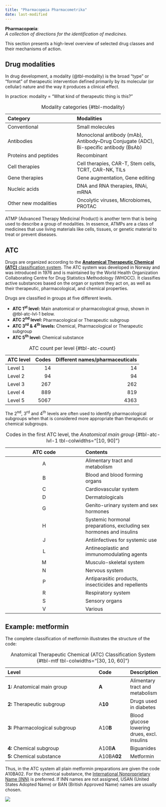 ```yaml
---
title: "Pharmacopœia Pharmacometrika"
date: last-modified
---
```


**Pharmacopœia**:  
*A collection of directions for the identification of medicines.*

This section presents a high-level overview of selected drug classes and their mechanisms of action.

## Drug modalities

In drug development, a modality (@tbl-modality) is the broad "type" or "format" of therapeutic intervention defined primarily by its molecular (or cellular) nature and the way it produces a clinical effect.

In practice: modality = "What kind of therapeutic thing is this?"

| Category | Modalities |
| :------- | :--------- |
| Conventional | Small molecules |
| Antibodies | Monoclonal antibody (mAb), Antibody–Drug Conjugate (ADC), Bi-specific antibody (BsAb) |
| Proteins and peptides | Recombinant |
| Cell therapies | Cell therapies, CAR-T, Stem cells, TCRT, CAR-NK, TILs |
| Gene therapies | Gene augmentation, Gene editing |
| Nucleic acids | DNA and RNA therapies, RNAi, mRNA |
| Other new modalities | Oncolytic viruses, Microbiomes, PROTAC |

: Modality categories {#tbl-modality}

ATMP (Advanced Therapy Medicinal Product) is another term that is being used to describe a group of modalities.
In essence, ATMPs are a class of medicines that use living materials like cells, tissues, or genetic material to treat or prevent diseases. 

## ATC

Drugs are organized according to the [**Anatomical Therapeutic Chemical (ATC)** classification system](https://atcddd.fhi.no/atc_ddd_index/).
The ATC system was developed in Norway and was introduced in 1976 and is maintained by the World Health Organization Collaborating Centre for Drug Statistics Methodology (WHOCC).
It classifies active substances based on the organ or system they act on, as well as their therapeutic, pharmacological, and chemical properties.

Drugs are classified in groups at five different levels.

* **ATC 1^st^ level:** Main anatomical or pharmacological group, shown in @tbl-atc-lvl-1 below.
* **ATC 2^nd^ level:** Pharmacological or Therapeutic subgroup
* **ATC 3^rd^ & 4^th^ levels:** Chemical, Pharmacological or Therapeutic subgroup
* **ATC 5^th^ level:** Chemical substance

| ATC level | Codes | Different names/pharmaceuticals |
| :--- | ---: | ---: |
| Level 1 | 14 | 14 |
| Level 2 | 94 | 94 |
| Level 3 | 267 | 262 |
| Level 4 | 889 | 819 |
| Level 5 | 5067 | 4363 |

: ATC count per level {#tbl-atc-count}

The 2^nd^, 3^rd^ and 4^th^ levels are often used to identify pharmacological subgroups when that is considered more appropriate than therapeutic or chemical subgroups.

| ATC code | Contents |
| :------: | :------- |
| A | Alimentary tract and metabolism |
| B | Blood and blood forming organs |
| C | Cardiovascular system |
| D | Dermatologicals |
| G | Genito-urinary system and sex hormones |
| H | Systemic hormonal preparations, excluding sex hormones and insulins |
| J | Antiinfectives for systemic use |
| L | Antineoplastic and immunomodulating agents |
| M | Musculo-skeletal system |
| N | Nervous system |
| P | Antiparasitic products, insecticides and repellents |
| R | Respiratory system |
| S | Sensory organs |
| V | Various |

: Codes in the first ATC level, the *Anatomical main group* {#tbl-atc-lvl-1 tbl-colwidths="[10, 90]"}

## Example: metformin

The complete classification of metformin illustrates the structure of the code:

| Level                           | Code        | Description |
| :------------------------------ | :---------- | :---------- |
| **1:** Anatomical main group    | **A**       | Alimentary tract and metabolism |
| **2:** Therapeutic subgroup     | A**10**     | Drugs used in diabetes |
| **3:** Pharmacological subgroup | A10**B**    | Blood glucose lowering drues, excl. insulins |
| **4:** Chemical subgroup        | A10B**A**   | Biguanides |
| **5:** Chemical substance       | A10BA**02** | Metformin |

: Anatomical Therapeutic Chemical (ATC) Classification System {#tbl-mtf tbl-colwidths="[30, 10, 60]"}

Thus, in the ATC system all plain metformin preparations are given the code A10BA02.
For the chemical substance, the [International Nonproprietary Name (INN)](https://www.who.int/teams/health-product-and-policy-standards/inn) is preferred.
If INN names are not assigned, USAN (United States Adopted Name) or BAN (British Approved Name) names are usually chosen.

![](../images/index_pharmacopeia.png)
